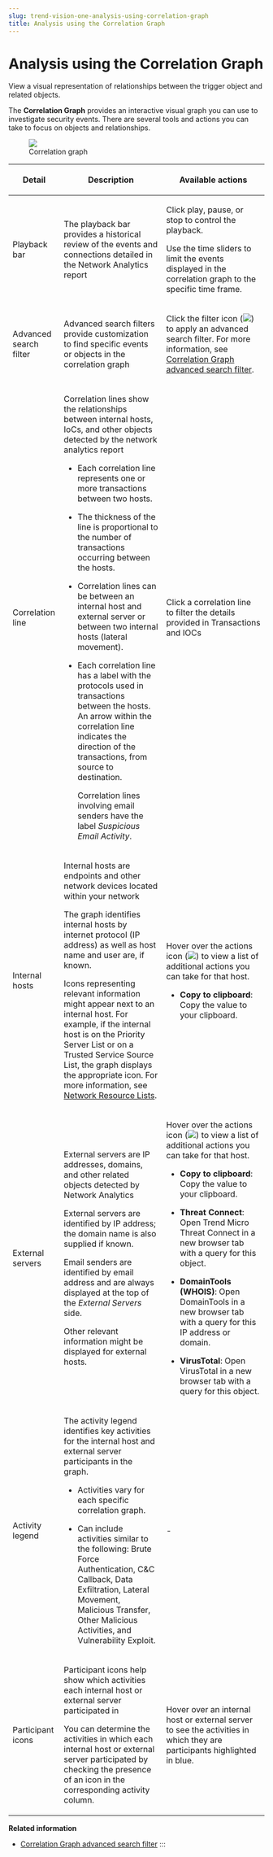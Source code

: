 ```yaml
---
slug: trend-vision-one-analysis-using-correlation-graph
title: Analysis using the Correlation Graph
---
```

# Analysis using the Correlation Graph

View a visual representation of relationships between the trigger object and related objects.

The **Correlation Graph** provides an interactive visual graph you can use to investigate security events. There are several tools and actions you can take to focus on objects and relationships.

<figure>
<img src="./images/CorrelationGraph=83317e79-9d78-42fb-af3d-893101ccf139.webp" />
<figcaption>Correlation graph</figcaption>
</figure>

<table>
<colgroup>
<col style="width: 20%" />
<col style="width: 40%" />
<col style="width: 40%" />
</colgroup>
<thead>
<tr>
<th><p>Detail</p></th>
<th><p>Description</p></th>
<th><p>Available actions</p></th>
</tr>
</thead>
<tbody>
<tr>
<td><p>Playback bar</p></td>
<td><p>The playback bar provides a historical review of the events and connections detailed in the Network Analytics report</p></td>
<td><p>Click play, pause, or stop to control the playback.</p>
<p>Use the time sliders to limit the events displayed in the correlation graph to the specific time frame.</p></td>
</tr>
<tr>
<td><p>Advanced search filter</p></td>
<td><p>Advanced search filters provide customization to find specific events or objects in the correlation graph</p></td>
<td><p>Click the filter icon (<img src="./images/dddna_graph_filter=GUID-1A803C70-BBB6-4F2B-BF16-6B5CFFFAC409=1=en-us=Low.webp" />) to apply an advanced search filter. For more information, see <a href="trend-vision-one-correlation-graph-advanced-search">Correlation Graph advanced search filter</a>.</p></td>
</tr>
<tr>
<td><p>Correlation line</p></td>
<td><p>Correlation lines show the relationships between internal hosts, IoCs, and other objects detected by the network analytics report</p>
<ul>
<li><p>Each correlation line represents one or more transactions between two hosts.</p></li>
<li><p>The thickness of the line is proportional to the number of transactions occurring between the hosts.</p></li>
<li><p>Correlation lines can be between an internal host and external server or between two internal hosts (lateral movement).</p></li>
<li><p>Each correlation line has a label with the protocols used in transactions between the hosts. An arrow within the correlation line indicates the direction of the transactions, from source to destination.</p>
<p>Correlation lines involving email senders have the label <em>Suspicious Email Activity</em>.</p></li>
</ul></td>
<td><p>Click a correlation line to filter the details provided in Transactions and IOCs</p></td>
</tr>
<tr>
<td><p>Internal hosts</p></td>
<td><p>Internal hosts are endpoints and other network devices located within your network</p>
<p>The graph identifies internal hosts by internet protocol (IP address) as well as host name and user are, if known.</p>
<p>Icons representing relevant information might appear next to an internal host. For example, if the internal host is on the Priority Server List or on a Trusted Service Source List, the graph displays the appropriate icon. For more information, see <a href="trend-vision-one-network-resource-lists">Network Resource Lists</a>.</p></td>
<td><p>Hover over the actions icon (<img src="./images/dddna_graph_icon_plus=GUID-674BF3B2-46AB-4463-AEB9-658F8598E69D=2=en-us=Low.webp" />) to view a list of additional actions you can take for that host.</p>
<ul>
<li><p><strong>Copy to clipboard</strong>: Copy the value to your clipboard.</p></li>
</ul></td>
</tr>
<tr>
<td><p>External servers</p></td>
<td><p>External servers are IP addresses, domains, and other related objects detected by Network Analytics</p>
<p>External servers are identified by IP address; the domain name is also supplied if known.</p>
<p>Email senders are identified by email address and are always displayed at the top of the <em>External Servers</em> side.</p>
<p>Other relevant information might be displayed for external hosts.</p></td>
<td><p>Hover over the actions icon (<img src="./images/dddna_graph_icon_plus=GUID-674BF3B2-46AB-4463-AEB9-658F8598E69D=2=en-us=Low.webp" />) to view a list of additional actions you can take for that host.</p>
<ul>
<li><p><strong>Copy to clipboard</strong>: Copy the value to your clipboard.</p></li>
<li><p><strong>Threat Connect</strong>: Open Trend Micro Threat Connect in a new browser tab with a query for this object.</p></li>
<li><p><strong>DomainTools (WHOIS)</strong>: Open DomainTools in a new browser tab with a query for this IP address or domain.</p></li>
<li><p><strong>VirusTotal</strong>: Open VirusTotal in a new browser tab with a query for this object.</p></li>
</ul></td>
</tr>
<tr>
<td><p>Activity legend</p></td>
<td><p>The activity legend identifies key activities for the internal host and external server participants in the graph.</p>
<ul>
<li><p>Activities vary for each specific correlation graph.</p></li>
<li><p>Can include activities similar to the following: Brute Force Authentication, C&amp;C Callback, Data Exfiltration, Lateral Movement, Malicious Transfer, Other Malicious Activities, and Vulnerability Exploit.</p></li>
</ul></td>
<td><p>-</p></td>
</tr>
<tr>
<td><p>Participant icons</p></td>
<td><p>Participant icons help show which activities each internal host or external server participated in</p>
<p>You can determine the activities in which each internal host or external server participated by checking the presence of an icon in the corresponding activity column.</p></td>
<td><p>Hover over an internal host or external server to see the activities in which they are participants highlighted in blue.</p></td>
</tr>
</tbody>
</table>

**Related information**

- [Correlation Graph advanced search filter](correlation-graph-advanced-search.md "Use the advanced search filter to create and apply customized searches.")
:::
